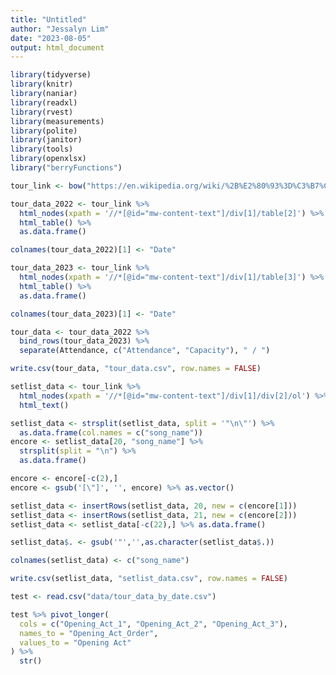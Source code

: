 ```yaml
---
title: "Untitled"
author: "Jessalyn Lim"
date: "2023-08-05"
output: html_document
---
```


```r
library(tidyverse)
library(knitr)
library(naniar)
library(readxl)
library(rvest)
library(measurements)
library(polite)
library(janitor)
library(tools)
library(openxlsx)
library("berryFunctions")
```


```r
tour_link <- bow("https://en.wikipedia.org/wiki/%2B%E2%80%93%3D%C3%B7%C3%97_Tour") %>% scrape()

tour_data_2022 <- tour_link %>% 
  html_nodes(xpath = '//*[@id="mw-content-text"]/div[1]/table[2]') %>% 
  html_table() %>% 
  as.data.frame()

colnames(tour_data_2022)[1] <- "Date"

tour_data_2023 <- tour_link %>% 
  html_nodes(xpath = '//*[@id="mw-content-text"]/div[1]/table[3]') %>% 
  html_table() %>% 
  as.data.frame()

colnames(tour_data_2023)[1] <- "Date"

tour_data <- tour_data_2022 %>% 
  bind_rows(tour_data_2023) %>% 
  separate(Attendance, c("Attendance", "Capacity"), " / ")

write.csv(tour_data, "tour_data.csv", row.names = FALSE)
```



```r
setlist_data <- tour_link %>% 
  html_nodes(xpath = '//*[@id="mw-content-text"]/div[1]/div[2]/ol') %>% 
  html_text()

setlist_data <- strsplit(setlist_data, split = '"\n\"') %>% 
  as.data.frame(col.names = c("song_name"))
encore <- setlist_data[20, "song_name"] %>% 
  strsplit(split = "\n") %>% 
  as.data.frame()

encore <- encore[-c(2),]
encore <- gsub('[\"]', '', encore) %>% as.vector()

setlist_data <- insertRows(setlist_data, 20, new = c(encore[1]))
setlist_data <- insertRows(setlist_data, 21, new = c(encore[2]))
setlist_data <- setlist_data[-c(22),] %>% as.data.frame()

setlist_data$. <- gsub('"','',as.character(setlist_data$.))

colnames(setlist_data) <- c("song_name")

write.csv(setlist_data, "setlist_data.csv", row.names = FALSE)
```




```r
test <- read.csv("data/tour_data_by_date.csv")

test %>% pivot_longer(
  cols = c("Opening_Act_1", "Opening_Act_2", "Opening_Act_3"),
  names_to = "Opening_Act_Order",
  values_to = "Opening Act"
) %>% 
  str()

```

